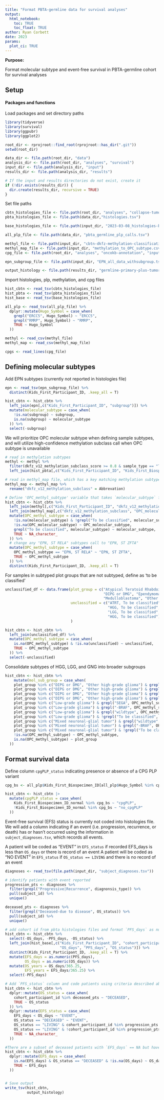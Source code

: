 ```yaml
---
title: "Format PBTA-germline data for survival analyses"
output: 
  html_notebook:
    toc: TRUE
    toc_float: TRUE
author: Ryan Corbett
date: 2023
params:
  plot_ci: TRUE
---
```


**Purpose:** 

Format molecular subtype and event-free survival in PBTA-germline cohort for survival analyses

## Setup

#### Packages and functions

Load packages and set directory paths
```r
library(tidyverse)
library(survival)
library(ggpubr)
library(ggplot2)

root_dir <- rprojroot::find_root(rprojroot::has_dir(".git"))
setwd(root_dir)

data_dir <- file.path(root_dir, "data")
analysis_dir <- file.path(root_dir, "analyses", "survival")
input_dir <- file.path(analysis_dir, "input")
results_dir <- file.path(analysis_dir, "results")

# If the input and results directories do not exist, create it
if (!dir.exists(results_dir)) {
  dir.create(results_dir, recursive = TRUE)
}
```

Set file paths
```r
cbtn_histologies_file <- file.path(root_dir, "analyses", "collapse-tumor-histologies", "results", "germline-primary-plus-tumor-histologies-plot-groups-clin-meta.tsv")
pbta_histologies_file <- file.path(data_dir,"histologies.tsv")

base_histologies_file <- file.path(input_dir, "2023-03-08_histologies-base.tsv")

all_plp_file <- file.path(data_dir, "pbta_germline_plp_calls.tsv")

methyl_file <- file.path(input_dir, "cbtn-dkfz-methylation-classification.csv")
methyl_map_file <- file.path(input_dir, "methylation_to_OPC_subtype.csv")
cpg_file <- file.path(root_dir, "analyses", "oncokb-annotation", "input", "cpg.txt")

epn_subgroup_file <- file.path(input_dir, "EPN_all_data_withsubgroup.tsv")

output_histology <- file.path(results_dir, "germline-primary-plus-tumor-histologies-plot-groups-clin-meta-subtype.tsv")
```

Import histologies, plp, methylation, and cpg files
```r
hist_cbtn <- read_tsv(cbtn_histologies_file)
hist_pbta <- read_tsv(pbta_histologies_file)
hist_base <- read_tsv(base_histologies_file)

all_plp <- read_tsv(all_plp_file) %>%
  dplyr::mutate(Hugo_Symbol = case_when(
    grepl("ERCC5", Hugo_Symbol) ~ "ERCC5",
    grepl("RMRP", Hugo_Symbol) ~ "RMRP", 
    TRUE ~ Hugo_Symbol
  ))

methyl <- read_csv(methyl_file)
methyl_map <- read_csv(methyl_map_file)

cpgs <- read_lines(cpg_file)
```

## Defining molecular subtypes

Add EPN subtypes (currently not reported in histologies file)
```r
epn <- read_tsv(epn_subgroup_file) %>%
  distinct(Kids_First_Participant_ID, .keep_all = T)

hist_cbtn <- hist_cbtn %>%
  left_join(epn[,c("Kids_First_Participant_ID", "subgroup")]) %>%
  mutate(molecular_subtype = case_when(
    !is.na(subgroup) ~ subgroup,
    is.na(subgroup) ~ molecular_subtype
  )) %>%
  select(-subgroup)
```

We will prioritize OPC molecular subtype when defining sample subtypes, and will utilize high-confidence methylation subclass call when OPC subtype is unavailable
```r
# read in methylation subtypes
methyl <- methyl %>%
  filter(dkfz_v12_methylation_subclass_score >= 0.8 & sample_type == "Tumor") %>%
  left_join(hist_pbta[,c("Kids_First_Participant_ID", "Kids_First_Biospecimen_ID")], by = "Kids_First_Biospecimen_ID")

# read in methyl_map file, which has a key matching methylation subtypes to OPC subtypes when available 
methyl_map <- methyl_map %>%
  rename("dkfz_v12_methylation_subclass" = Abbrevation)

# Define 'OPC_methyl_subtype' variable that takes `molecular_subtype` first, and `OPC_molecular_subtype` defined by methylation otherwise  
hist_cbtn <- hist_cbtn %>%
  left_join(methyl[,c("Kids_First_Participant_ID", "dkfz_v12_methylation_subclass")], by = "Kids_First_Participant_ID") %>%
  left_join(methyl_map[,c("dkfz_v12_methylation_subclass", "OPC_molecular_subtype")], by = "dkfz_v12_methylation_subclass") %>%
  mutate(OPC_methyl_subtype = case_when(
    !is.na(molecular_subtype) & !grepl("To be classified", molecular_subtype) ~ molecular_subtype,
    !is.na(OPC_molecular_subtype) ~ OPC_molecular_subtype,
    grepl("To be classified", molecular_subtype) ~ molecular_subtype,
    TRUE ~ NA_character_
  )) %>%
  # change any "EPN, ST RELA" subtypes call to "EPN, ST ZFTA"
  mutate(OPC_methyl_subtype = case_when(
    OPC_methyl_subtype == "EPN, ST RELA" ~ "EPN, ST ZFTA",
    TRUE ~ OPC_methyl_subtype
  )) %>%
  distinct(Kids_First_Participant_ID, .keep_all = T)
```

For samples in subtyped plot groups that are not subtyped, define as 'to be classified' 
```r
unclassified_df <- data.frame(plot_group = c("Atypical Teratoid Rhabdoid Tumor", "Craniopharyngioma",
                                             "DIPG or DMG", "Ependymoma", "Low-grade glioma",
                                             "Medulloblastoma", "Other high-grade glioma"),
                              unclassified = c("ATRT, To be classified", "CRANIO, To be classified",
                                               "HGG, To be classified", "EPN, To be classified",
                                               "LGG, To be classified", "MB, To be classified",
                                               "HGG, To be classified")
                              )

hist_cbtn <- hist_cbtn %>%
  left_join(unclassified_df) %>%
  mutate(OPC_methyl_subtype = case_when(
    is.na(OPC_methyl_subtype) & !is.na(unclassified) ~ unclassified,
    TRUE ~ OPC_methyl_subtype
  )) %>%
  select(-unclassified)
```

Consolidate subtypes of HGG, LGG, and GNG into broader subgroups
```r
hist_cbtn <- hist_cbtn %>%
    mutate(mol_sub_group = case_when(
    plot_group %in% c("DIPG or DMG", "Other high-grade glioma") & grepl("wildtype", OPC_methyl_subtype) ~ "HGG, H3 WT",
    plot_group %in% c("DIPG or DMG", "Other high-grade glioma") & grepl("K28", OPC_methyl_subtype) ~ "DMG, H3 K28",
    plot_group %in% c("DIPG or DMG", "Other high-grade glioma") & grepl("G35", OPC_methyl_subtype) ~ "HGG, H3 G35",
    plot_group %in% c("DIPG or DMG", "Other high-grade glioma") & grepl("IDH", OPC_methyl_subtype) ~ "HGG, IDH",
    plot_group %in% c("Low-grade glioma") & grepl("SEGA", OPC_methyl_subtype) ~ "LGG, SEGA",
    plot_group %in% c("Low-grade glioma") & grepl("-BRAF", OPC_methyl_subtype) ~ "LGG, BRAF fusion",
    plot_group %in% c("Low-grade glioma") & grepl("wildtype", OPC_methyl_subtype) ~ "LGG, WT",
    plot_group %in% c("Low-grade glioma") & !grepl("To be classified", OPC_methyl_subtype) ~ "LGG, Other alteration",
    plot_group %in% c("Mixed neuronal-glial tumor") & grepl("wildtype", OPC_methyl_subtype) ~ "GNG/GNT, WT",
    plot_group %in% c("Mixed neuronal-glial tumor") & grepl("-BRAF", OPC_methyl_subtype) ~ "GNG/GNT, BRAF fusion",
    plot_group %in% c("Mixed neuronal-glial tumor") & !grepl("To be classified", OPC_methyl_subtype) ~ "GNG/GNT, Other alteration",
    !is.na(OPC_methyl_subtype) ~ OPC_methyl_subtype,
    is.na(OPC_methyl_subtype) ~ plot_group
  ))
```

## Format survival data

Define column `cpgPLP_status` indicating presence or absence of a CPG PLP variant

```r
cpg_bs <- all_plp$Kids_First_Biospecimen_ID[all_plp$Hugo_Symbol %in% cpgs]

hist_cbtn <- hist_cbtn |>
  mutate(cpgPLP_status = case_when(
    Kids_First_Biospecimen_ID_normal %in% cpg_bs ~ "cpgPLP",
    !Kids_First_Biospecimen_ID_normal %in% cpg_bs ~ "no_cpgPLP"
  ))
```

Event-free survival (EFS) status is currently not coded into histologies file. We will add a column indicating if an event (i.e. progression, recurrence, or death) has or hasn't occurred using the information in `subject_diagnoses.tsv`, which records all events. 

A patient will be coded as "EVENT" in `EFS_status` if recorded EFS_days is less than `OS_days` or there is record of an event
A patient will be coded as "NO EVENT" in `EFS_status` if `OS_status == LIVING` and there is no record of an event

```r
diagnoses <- read_tsv(file.path(input_dir, "subject_diagnoses.tsv"))

# identify patients with event reported
progression_pts <- diagnoses %>%
  filter(grepl("Progressive|Recurrence", diagnonsis_type)) %>%
  pull(subject_id) %>%
  unique()

deceased_pts <- diagnoses %>%
  filter(grepl("Deceased-due to disease", OS_status)) %>%
  pull(subject_id) %>%
  unique()

# add cohort id from pbta histologies files and format `PFS_days` as numeric
hist_cbtn <- hist_cbtn %>%
  select(-OS_days, -PFS_days, -OS_status) %>%
  left_join(hist_base[,c("Kids_First_Participant_ID", "cohort_participant_id",
                         "OS_days", "PFS_days", "OS_status")]) %>%
  distinct(Kids_First_Participant_ID, .keep_all = T) %>%
  mutate(EFS_days = as.numeric(PFS_days),
         OS_days = as.numeric(OS_days)) %>%
  mutate(OS_years = OS_days/365.25,
         EFS_years = EFS_days/365.25) %>%
  select(-PFS_days)

# Add `PFS_status` column and code patients using criteria described above.
hist_cbtn <- hist_cbtn %>%
  dplyr::mutate(OS_status = case_when(
    cohort_participant_id %in% deceased_pts ~ "DECEASED",
    TRUE ~ OS_status
  )) %>%
  dplyr::mutate(EFS_status = case_when(
    EFS_days < OS_days ~ "EVENT",
    OS_status == "DECEASED" ~ "EVENT",
    OS_status == "LIVING" & cohort_participant_id %in% progression_pts  ~ "EVENT",
    OS_status == "LIVING" & !cohort_participant_id %in% progression_pts  ~ "NO EVENT",
    TRUE ~ NA_character_
  ))

#There are a subset of deceased patients with `EFS_days` == NA but have `OS_days` reported. This can be used for EFS_days as well
hist_cbtn <- hist_cbtn %>%
  dplyr::mutate(EFS_days = case_when(
    is.na(EFS_days) & OS_status == "DECEASED" & !is.na(OS_days) ~ OS_days,
    TRUE ~ EFS_days
  ))


# Save output
write_tsv(hist_cbtn,
          output_histology)
```
